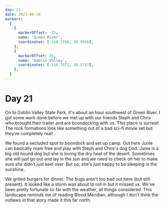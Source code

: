 ```yaml
---
day: 21
date: 2023-06-16
markers:
  [
    {
      markerOffset: -15,
      name: 'Green River',
      coordinates: [-110.1596, 38.9956],
    },
    {
      markerOffset: 25,
      name: 'Goblin Valley',
      coordinates: [-110.7071, 38.5737],
    },
  ]
---
```


# Day 21

On to Goblin Valley State Park. It's about an hour southwest of Green River. I got some work done before we met up with our friends Steph and Chris who brought their trailer and are boondocking with us. This place is surreal! The rock formations look like something out of a bad sci-fi movie set but they're completely real!

We found a secluded spot to boondock and set up camp. Out here Junie can basically roam free and play with Steph and Chris's dog Dod. Junie is a big old hound dog but she is loving the dry heat of the desert. Sometimes she will just go out and lay in the sun and we need to check on her to make sure she didn't just keel over. But no, she's just happy to be sleeping in the sunshine.

We grilled burgers for dinner. The bugs aren't too bad out here (but still present). It looked like a storm was about to roll in but it missed us. We've been pretty fortunate so far with the weather, all things considered. This landscape reminds me of reading Blood Meridian, although I don't think the outlaws in that story made it this far north.
